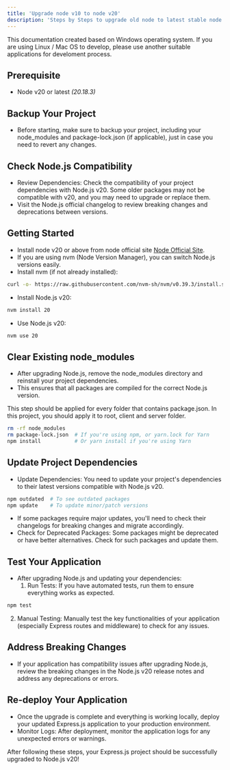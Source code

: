 ```yaml
---
title: 'Upgrade node v10 to node v20'
description: 'Steps by Steps to upgrade old node to latest stable node'
---
```


<Note>
  This documentation created based on Windows operating system. If you are using Linux / Mac OS to develop, please use another suitable applications for develoment process.
</Note>

## <Icon icon="list-check"  size={30}/> Prerequisite
- Node v20 or latest _(20.18.3)_

## <Icon icon="folder-closed"  size={30}/> Backup Your Project
- Before starting, make sure to backup your project, including your node_modules and package-lock.json (if applicable), just in case you need to revert any changes.

## <Icon icon="circle-check"  size={30}/> Check Node.js Compatibility
- Review Dependencies: Check the compatibility of your project dependencies with Node.js v20. Some older packages may not be compatible with v20, and you may need to upgrade or replace them.
- Visit the Node.js official changelog to review breaking changes and deprecations between versions.

## <Icon icon="circle-play"  size={30}/> Getting Started
- Install node v20 or above from node official site [Node Official Site](https://nodejs.org/en/download).
- If you are using nvm (Node Version Manager), you can switch Node.js versions easily.
- Install nvm (if not already installed):

```sh
curl -o- https://raw.githubusercontent.com/nvm-sh/nvm/v0.39.3/install.sh | bash
```

- Install Node.js v20:

```sh
nvm install 20
```

- Use Node.js v20:

```sh
nvm use 20
```

## <Icon icon="trash-can" size={30}/> Clear Existing node_modules
- After upgrading Node.js, remove the node_modules directory and reinstall your project dependencies. 
- This ensures that all packages are compiled for the correct Node.js version.

<Note>
  This step should be applied for every folder that contains package.json. In this project, you should apply it to root, client and server folder.
</Note>

```sh
rm -rf node_modules
rm package-lock.json  # If you're using npm, or yarn.lock for Yarn
npm install           # Or yarn install if you're using Yarn
```

## <Icon icon="gears"  size={30}/> Update Project Dependencies
- Update Dependencies: You need to update your project's dependencies to their latest versions compatible with Node.js v20.

```sh
npm outdated  # To see outdated packages
npm update    # To update minor/patch versions
```

- If some packages require major updates, you'll need to check their changelogs for breaking changes and migrate accordingly.
- Check for Deprecated Packages: Some packages might be deprecated or have better alternatives. Check for such packages and update them.

## <Icon icon="gears"  size={30}/> Test Your Application
- After upgrading Node.js and updating your dependencies:
  1. Run Tests: If you have automated tests, run them to ensure everything works as expected.

```sh 
npm test
```

  2. Manual Testing: Manually test the key functionalities of your application (especially Express routes and middleware) to check for any issues.

## <Icon icon="react"  size={30}/> Address Breaking Changes
- If your application has compatibility issues after upgrading Node.js, review the breaking changes in the Node.js v20 release notes and address any deprecations or errors.

## <Icon icon="react"  size={30}/> Re-deploy Your Application
- Once the upgrade is complete and everything is working locally, deploy your updated Express.js application to your production environment.
- Monitor Logs: After deployment, monitor the application logs for any unexpected errors or warnings.

After following these steps, your Express.js project should be successfully upgraded to Node.js v20!
